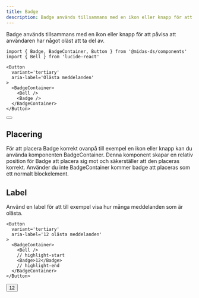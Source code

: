 ```yaml
---
title: Badge
description: Badge används tillsammans med en ikon eller knapp för att påvisa att användaren har något oläst att ta del av.
---
```



<ComponentHeader
  name='Badge'
  friendlyName='Notisindikator, Statusindikator'
  overrideHeadlessLink=''
/>

Badge används tillsammans med en ikon eller knapp för att påvisa att användaren har något oläst att ta del av.

```tsx
import { Badge, BadgeContainer, Button } from '@midas-ds/components'
import { Bell } from 'lucide-react'
```

```tsx
<Button
  variant='tertiary'
  aria-label='Olästa meddelanden'
>
  <BadgeContainer>
    <Bell />
    <Badge />
  </BadgeContainer>
</Button>
```

<div
  className='card'
  style={{ display: 'block' }}
>
  <Button
    variant='tertiary'
    aria-label='Meddelanden'
  >
    <BadgeContainer>
      <Bell />
      <Badge />
    </BadgeContainer>
  </Button>
</div>

## Placering

För att placera Badge korrekt ovanpå till exempel en ikon eller knapp kan du använda komponenten BadgeContainer. Denna komponent skapar en relativ position för Badge att placera sig mot och säkerställer att den placeras korrekt. Använder du inte BadgeContainer kommer badge att placeras som ett normalt blockelement.

## Label

Använd en label för att till exempel visa hur många meddelanden som är olästa.

```tsx
<Button
  variant='tertiary'
  aria-label='12 olästa meddelanden'
>
  <BadgeContainer>
    <Bell />
    // highlight-start
    <Badge>12</Badge>
    // highlight-end
  </BadgeContainer>
</Button>
```

<div
  className='card'
  style={{ display: 'block' }}
>
  <Button
    variant='tertiary'
    aria-label='12 olästa meddelanden'
  >
    <BadgeContainer>
      <Bell />
      <Badge>12</Badge>
    </BadgeContainer>
  </Button>
</div>

